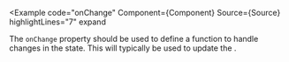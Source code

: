 
<Example
  code="onChange"
  Component={Component}
  Source={Source}
  highlightLines="7"
  expand
>
  The `onChange` property should be used to define a function to handle
  changes in the state.  This will typically be used to update
  the <HashLink text="value"/>.
</Example>
